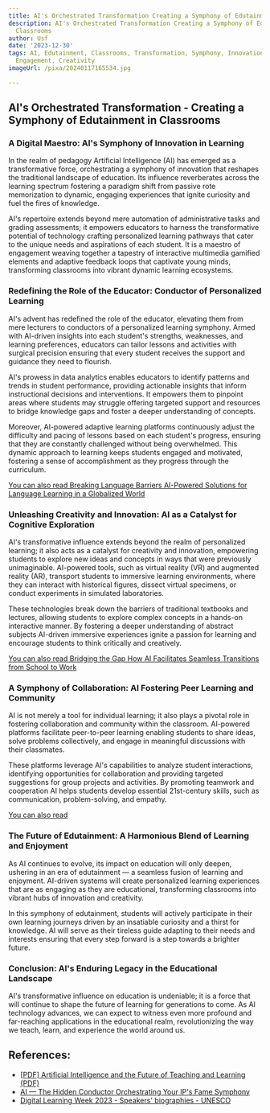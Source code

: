 ```yaml
---
title: AI's Orchestrated Transformation Creating a Symphony of Edutainment in Classrooms
description: AI's Orchestrated Transformation Creating a Symphony of Edutainment in
  Classrooms
author: Usf
date: '2023-12-30'
tags: AI, Edutainment, Classrooms, Transformation, Symphony, Innovation, Learning,
  Engagement, Creativity
imageUrl: /pixa/20240117165534.jpg

---
```

## AI's Orchestrated Transformation - Creating a Symphony of Edutainment in Classrooms

### A Digital Maestro: AI's Symphony of Innovation in Learning

In  the realm of pedagogy Artificial Intelligence (AI) has emerged as a  transformative force, orchestrating a symphony of innovation that reshapes the traditional landscape  of education. Its influence reverberates across the learning spectrum fostering  a paradigm shift from passive rote memorization to dynamic, engaging experiences that ignite curiosity and fuel the fires of knowledge.

AI's repertoire extends beyond mere automation of administrative tasks and grading assessments; it empowers educators to harness the transformative potential of technology crafting personalized learning pathways that cater to the unique needs and aspirations of each  student. It  is a maestro of  engagement weaving together a tapestry of interactive multimedia gamified elements and adaptive feedback loops that captivate young minds, transforming classrooms into  vibrant  dynamic learning ecosystems.

### Redefining the  Role of the Educator: Conductor of Personalized Learning

AI's advent has redefined  the role of the educator, elevating them from mere lecturers to conductors of a personalized learning symphony. Armed with AI-driven insights into each student's strengths, weaknesses, and learning preferences, educators can tailor lessons and activities  with surgical precision  ensuring that every student receives the  support  and guidance  they  need to flourish.

AI's prowess in data analytics enables educators to  identify patterns and trends in student performance, providing actionable insights  that inform instructional decisions and interventions. It empowers them to pinpoint  areas where students may struggle offering targeted support and  resources to bridge knowledge gaps and foster  a deeper understanding  of concepts.

Moreover, AI-powered adaptive learning platforms continuously adjust  the difficulty and pacing of lessons based on each student's progress, ensuring that they are constantly challenged  without being  overwhelmed. This dynamic approach to learning keeps students engaged and motivated, fostering a sense of accomplishment as they  progress through the curriculum.

[You can also  read Breaking Language Barriers  AI-Powered Solutions for Language Learning in a Globalized  World](Breaking%20Language%20Barriers%20AI-Powered%20Solutions%20for%20Language%20Learning%20in%20a%20Globalized%20World)


### Unleashing Creativity  and Innovation: AI as  a  Catalyst for Cognitive Exploration

AI's transformative  influence extends beyond the realm of personalized learning;  it also acts as a catalyst for creativity and innovation, empowering students to explore new ideas and  concepts in ways that were previously unimaginable. AI-powered tools, such as virtual reality (VR)  and augmented reality (AR), transport students to immersive learning environments, where they can interact with historical  figures,  dissect virtual specimens, or  conduct experiments in simulated laboratories.

These technologies break down the barriers of traditional textbooks  and lectures, allowing students to explore complex concepts in a hands-on interactive manner. By fostering a deeper  understanding of  abstract subjects AI-driven immersive experiences ignite a  passion for learning and encourage students to think critically and creatively.

[You can also read  Bridging the Gap How AI Facilitates Seamless Transitions from School  to Work](Bridging%20the%20Gap%20How%20AI%20Facilitates%20Seamless%20Transitions%20from%20School%20to%20Work)


###  A Symphony of Collaboration: AI Fostering Peer Learning and Community

AI  is not merely a tool for individual learning; it also plays  a  pivotal role in fostering  collaboration and community within the classroom. AI-powered platforms facilitate peer-to-peer learning enabling students to share ideas, solve problems collectively, and engage in meaningful discussions with their classmates.

These platforms leverage AI's capabilities to analyze student  interactions, identifying opportunities for collaboration and providing targeted  suggestions for group projects and activities.  By promoting teamwork and cooperation AI helps students develop essential 21st-century skills,  such as communication, problem-solving, and empathy.

[You can also read ]()


### The Future of Edutainment: A Harmonious Blend  of Learning and Enjoyment

As AI continues to  evolve, its impact on education will only deepen, ushering in an era of edutainment — a seamless fusion  of learning and enjoyment. AI-driven systems will create personalized learning  experiences that are as  engaging as they are educational, transforming classrooms into vibrant hubs of innovation and creativity.

In this symphony of edutainment, students will actively participate in their own learning journeys  driven by an insatiable curiosity and a thirst for knowledge. AI will serve as their tireless guide adapting to their needs and interests ensuring that  every step forward is a step towards a  brighter future.

### Conclusion: AI's  Enduring Legacy in the Educational Landscape

AI's transformative influence on education is undeniable; it  is a force that will continue to shape the future of learning for generations to come. As AI technology advances, we  can expect to  witness even  more profound and far-reaching applications in the educational realm, revolutionizing the  way we teach, learn, and experience the  world  around us.

## References:
- [[PDF] Artificial Intelligence and the Future of Teaching and Learning (PDF)](https://www2.ed.gov/documents/ai-report/ai-report.pdf)
- [AI — The Hidden Conductor Orchestrating Your IP's Fame Symphony](https://medium.com/epic-creators-corner/ai-the-hidden-conductor-orchestrating-your-ips-fame-symphony-8d63d93a2ed4)
- [Digital Learning Week 2023 - Speakers' biographies - UNESCO](https://www.unesco.org/en/weeks/digital-learning/2023-speakers)
